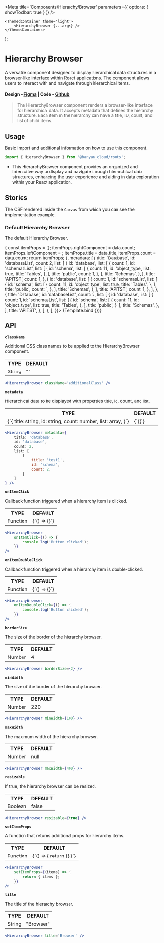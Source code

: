 

<Meta title='Components/Hierarchy/Browser' parameters={{ options: { showToolbar: true } }} />

	<ThemedContainer theme='light'>
		<HierarchyBrowser {...args} />
	</ThemedContainer>
);

# Hierarchy Browser

A versatile component designed to display hierarchical data structures in a browser-like interface within React applications. The component allows users to interact with and navigate through hierarchical items.

#### Design - [Figma](https://www.figma.com/file/e9opoAtQHBo4vFd6u0Co98/Component-Library?type=design&node-id=943-47941&mode=design&t=glo0ufmkJup9qJbN-0) | Code - [Github](https://github.com/banyandata-cloud/roots/tree/main/components/hierarchy/browser)

> The HierarchyBrowser component renders a browser-like interface for hierarchical data. It accepts metadata that defines the hierarchy structure. Each item in the hierarchy can have a title, ID, count, and list of child items.

## Usage

Basic import and additional information on how to use this component.

```js
import { HierarchyBrowser } from '@banyan_cloud/roots';
```

- This HierarchyBrowser component provides an organized and interactive way to display and navigate through hierarchical data structures, enhancing the user experience and aiding in data exploration within your React application.

## Stories

The CSF rendered inside the `Canvas` from which you can see the implementation example.

### Default Hierarchy Browser

The default Hierarchy Browser.

<Canvas>
	<Story
		name='Default Hierarchy Browser'
		args={{
			setItemProps: (data) => {
				const itemProps = {};
				itemProps.rightComponent = data.count;
				itemProps.leftComponent = <SortIcon />;
				itemProps.title = data.title;
				itemProps.count = data.count;
				return itemProps;
			},
			metadata: [
				{
					title: 'Database',
					id: 'databaseList',
					count: 2,
					list: [
						{
							id: 'database',
							list: [
								{
									count: 1,
									id: 'schemasList',
									list: [
										{
											id: 'schema',
											list: [
												{
													count: 11,
													id: 'object_type',
													list: true,
													title: 'Tables',
												},
											],
											title: 'public',
											count: 1,
										},
									],
									title: 'Schemas',
								},
							],
							title: 'APITST',
							count: 1,
						},
						{
							id: 'database',
							list: [
								{
									count: 1,
									id: 'schemasList',
									list: [
										{
											id: 'schema',
											list: [
												{
													count: 11,
													id: 'object_type',
													list: true,
													title: 'Tables',
												},
											],
											title: 'public',
											count: 1,
										},
									],
									title: 'Schemas',
								},
							],
							title: 'APITST',
							count: 1,
						},
					],
				},
				{
					title: 'Database',
					id: 'databaseList',
					count: 2,
					list: [
						{
							id: 'database',
							list: [
								{
									count: 1,
									id: 'schemasList',
									list: [
										{
											id: 'schema',
											list: [
												{
													count: 11,
													id: 'object_type',
													list: true,
													title: 'Tables',
												},
											],
											title: 'public',
										},
									],
									title: 'Schemas',
								},
							],
							title: 'APITST',
						},
					],
				},
			],
		}}>
		{Template.bind({})}
	</Story>
</Canvas>

## API

**`className`**

Additional CSS class names to be applied to the HierarchyBrowser component.

<table style={{ width: '100%' }}>
	<tr>
		<th style={{ textAlign: 'left', width: '50%' }}>TYPE</th>
		<th style={{ textAlign: 'left', width: '50%' }}>DEFAULT</th>
	</tr>
	<tr>
		<td>String</td>
		<td>""</td>
	</tr>
</table>

```jsx
<HierarchyBrowser className='additionalClass' />
```

**`metadata`**

Hierarchical data to be displayed with properties title, id, count, and list.

<table style={{ width: '100%' }}>
	<tr>
		<th style={{ textAlign: 'left', width: '50%' }}>TYPE</th>
		<th style={{ textAlign: 'left', width: '50%' }}>DEFAULT</th>
	</tr>
	<tr>
		<td>{`{
		title: string,
		id: string,
		count: number,
		list: array,
	}`}</td>
		<td>{`{}`}</td>
	</tr>
</table>

```jsx
<HierarchyBrowser metadata={
	title: 'database',
	id: 'database',
	count: 2,
	list: [
		{
			title: 'test1',
			id: 'schema',
			count: 2,
		}
	]
} />
```

**`onItemClick`**

Callback function triggered when a hierarchy item is clicked.

<table style={{ width: '100%' }}>
	<tr>
		<th style={{ textAlign: 'left', width: '50%' }}>TYPE</th>
		<th style={{ textAlign: 'left', width: '50%' }}>DEFAULT</th>
	</tr>
	<tr>
		<td>Function</td>
		<td>{`() => {}`}</td>
	</tr>
</table>

```jsx
<HierarchyBrowser
	onItemClick={() => {
		console.log('Button clicked');
	}}
/>
```

**`onItemDoubleClick`**

Callback function triggered when a hierarchy item is double-clicked.

<table style={{ width: '100%' }}>
	<tr>
		<th style={{ textAlign: 'left', width: '50%' }}>TYPE</th>
		<th style={{ textAlign: 'left', width: '50%' }}>DEFAULT</th>
	</tr>
	<tr>
		<td>Function</td>
		<td>{`() => {}`}</td>
	</tr>
</table>

```jsx
<HierarchyBrowser
	onItemDoubleClick={() => {
		console.log('Button clicked');
	}}
/>
```

**`borderSize`**

The size of the border of the hierarchy browser.

<table style={{ width: '100%' }}>
	<tr>
		<th style={{ textAlign: 'left', width: '50%' }}>TYPE</th>
		<th style={{ textAlign: 'left', width: '50%' }}>DEFAULT</th>
	</tr>
	<tr>
		<td>Number</td>
		<td>4</td>
	</tr>
</table>

```jsx
<HierarchyBrowser borderSize={2} />
```

**`minWidth`**

The size of the border of the hierarchy browser.

<table style={{ width: '100%' }}>
	<tr>
		<th style={{ textAlign: 'left', width: '50%' }}>TYPE</th>
		<th style={{ textAlign: 'left', width: '50%' }}>DEFAULT</th>
	</tr>
	<tr>
		<td>Number</td>
		<td>220</td>
	</tr>
</table>

```jsx
<HierarchyBrowser minWidth={100} />
```

**`maxWidth`**

The maximum width of the hierarchy browser.

<table style={{ width: '100%' }}>
	<tr>
		<th style={{ textAlign: 'left', width: '50%' }}>TYPE</th>
		<th style={{ textAlign: 'left', width: '50%' }}>DEFAULT</th>
	</tr>
	<tr>
		<td>Number</td>
		<td>null</td>
	</tr>
</table>

```jsx
<HierarchyBrowser maxWidth={400} />
```

**`resizable`**

If true, the hierarchy browser can be resized.

<table style={{ width: '100%' }}>
	<tr>
		<th style={{ textAlign: 'left', width: '50%' }}>TYPE</th>
		<th style={{ textAlign: 'left', width: '50%' }}>DEFAULT</th>
	</tr>
	<tr>
		<td>Boolean</td>
		<td>false</td>
	</tr>
</table>

```jsx
<HierarchyBrowser resizable={true} />
```

**`setItemProps`**

A function that returns additional props for hierarchy items.

<table style={{ width: '100%' }}>
	<tr>
		<th style={{ textAlign: 'left', width: '50%' }}>TYPE</th>
		<th style={{ textAlign: 'left', width: '50%' }}>DEFAULT</th>
	</tr>
	<tr>
		<td>Function</td>
		<td>{`() => { return {} }`}</td>
	</tr>
</table>

```jsx
<HierarchyBrowser
	setItemProps={(items) => {
		return { items };
	}}
/>
```

**`title`**

The title of the hierarchy browser.

<table style={{ width: '100%' }}>
	<tr>
		<th style={{ textAlign: 'left', width: '50%' }}>TYPE</th>
		<th style={{ textAlign: 'left', width: '50%' }}>DEFAULT</th>
	</tr>
	<tr>
		<td>String</td>
		<td>"Browser"</td>
	</tr>
</table>

```jsx
<HierarchyBrowser title='Browser' />
```
